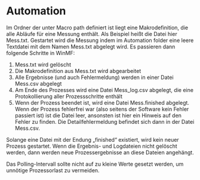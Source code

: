 # Automation

Im Ordner der unter Macro path definiert ist liegt eine Makrodefinition, die alle Abläufe für eine Messung enthält. Als Beispiel heißt die Datei hier Mess.txt. Gestartet wird die Messung indem im Automation folder eine leere Textdatei mit dem Namen Mess.txt abgelegt wird. Es passieren dann folgende Schritte in WinMF:

1. Mess.txt wird gelöscht
2. Die Makrodefinition aus Mess.txt wird abgearbeitet
3. Alle Ergebnisse (und auch Fehlermeldung) werden in einer Datei Mess.csv abgelegt
4. Am Ende des Prozesses wird eine Datei Mess_log.csv abgelegt, die eine Protokollierung aller Prozessschritte enthält
5. Wenn der Prozess beendet ist, wird eine Datei Mess.finished abgelegt. Wenn der Prozess fehlerfrei war (also seitens der Software kein Fehler passiert ist) ist die Datei leer, ansonsten ist hier ein Hinweis auf den Fehler zu finden. Die Detailfehlermeldung befindet sich dann in der Datei Mess.csv.

Solange eine Datei mit der Endung „finished“ existiert, wird kein neuer Prozess gestartet.
Wenn die Ergebnis- und Logdateien nicht gelöscht werden, dann werden neue Prozessergebnisse an diese Dateien angehängt.

Das Polling-Intervall sollte nicht auf zu kleine Werte gesetzt werden, um unnötige Prozessorlast zu vermeiden.
